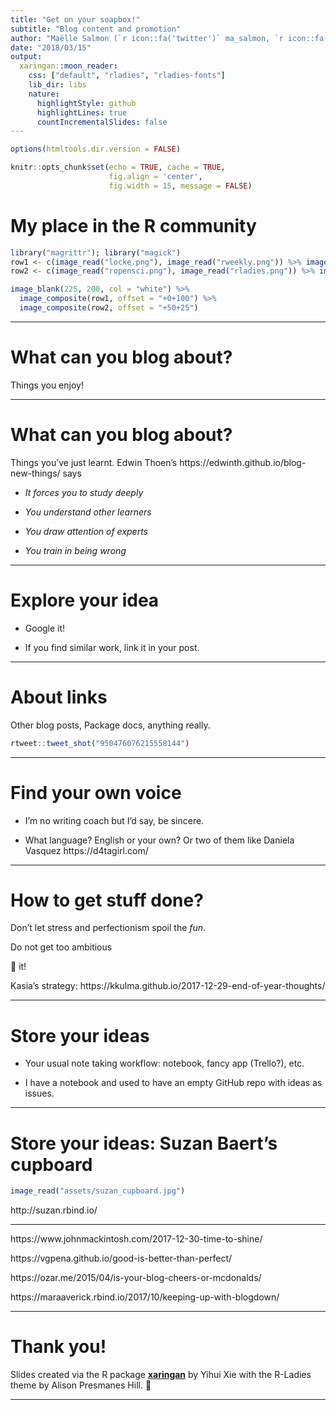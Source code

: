 ```yaml
---
title: "Get on your soapbox!"
subtitle: "Blog content and promotion"
author: "Maëlle Salmon (`r icon::fa('twitter')` ma_salmon, `r icon::fa('github')` maelle)"
date: "2018/03/15"
output:
  xaringan::moon_reader:
    css: ["default", "rladies", "rladies-fonts"]
    lib_dir: libs
    nature:
      highlightStyle: github
      highlightLines: true
      countIncrementalSlides: false
---
```


```r
options(htmltools.dir.version = FALSE)

knitr::opts_chunk$set(echo = TRUE, cache = TRUE,
                      fig.align = 'center',
                      fig.width = 15, message = FALSE)
```

# My place in the R community

```r
library("magrittr"); library("magick")
row1 <- c(image_read("locke.png"), image_read("rweekly.png")) %>% image_append()
row2 <- c(image_read("ropensci.png"), image_read("rladies.png")) %>% image_append()

image_blank(225, 200, col = "white") %>%
  image_composite(row1, offset = "+0+100") %>%
  image_composite(row2, offset = "+50+25") 
```

---

# What can you blog about?

Things you enjoy! 



---

# What can you blog about?

Things you've just learnt. Edwin Thoen's https://edwinth.github.io/blog-new-things/ says

* _It forces you to study deeply_

* _You understand other learners_

* _You draw attention of experts_

* _You train in being wrong_


---

# Explore your idea

* Google it! 

* If you find similar work, link it in your post.


---

# About links

Other blog posts, Package docs, anything really.

```r
rtweet::tweet_shot("950476076215558144")

```


---

# Find your own voice

* I'm no writing coach but I'd say, be sincere.

* What language? English or your own? Or two of them like Daniela Vasquez https://d4tagirl.com/

---

# How to get stuff done?

Don't let stress and perfectionism spoil the _fun_.

Do not get too ambitious

🚢 it!

Kasia's strategy: https://kkulma.github.io/2017-12-29-end-of-year-thoughts/

---

# Store your ideas

* Your usual note taking workflow: notebook, fancy app (Trello?), etc.

* I have a notebook and used to have an empty GitHub repo with ideas as issues.

---

# Store your ideas: Suzan Baert's cupboard


```r
image_read("assets/suzan_cupboard.jpg")
```

http://suzan.rbind.io/

---


https://www.johnmackintosh.com/2017-12-30-time-to-shine/

https://vgpena.github.io/good-is-better-than-perfect/

https://ozar.me/2015/04/is-your-blog-cheers-or-mcdonalds/

https://maraaverick.rbind.io/2017/10/keeping-up-with-blogdown/

---

# Thank you!

Slides created via the R package [**xaringan**](https://github.com/yihui/xaringan) by Yihui Xie with the R-Ladies theme by Alison Presmanes Hill. 💜


---